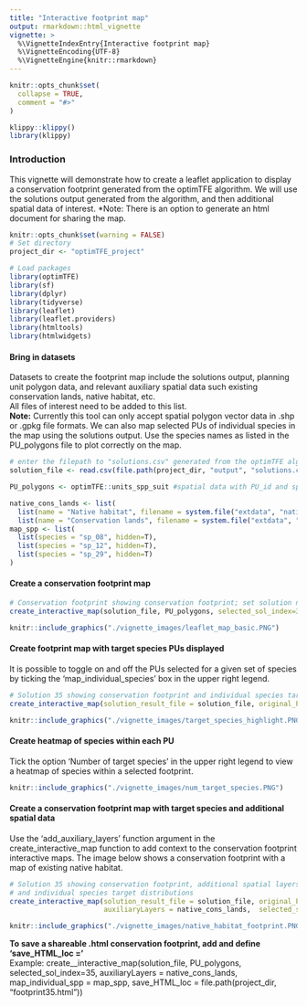 ```yaml
---
title: "Interactive footprint map"
output: rmarkdown::html_vignette
vignette: >
  %\VignetteIndexEntry{Interactive footprint map}
  %\VignetteEncoding{UTF-8}
  %\VignetteEngine{knitr::rmarkdown}
---
```

```r
knitr::opts_chunk$set(
  collapse = TRUE,
  comment = "#>"
)
```
```r
klippy::klippy()
library(klippy)
```
### Introduction
This vignette will demonstrate how to create a leaflet application to display a
conservation footprint generated from the optimTFE algorithm.
We will use the solutions output generated from the algorithm, and then additional
spatial data of interest.
*Note: There is an option to generate an html document for sharing the map.
```r
knitr::opts_chunk$set(warning = FALSE)
# Set directory
project_dir <- "optimTFE_project"

# Load packages
library(optimTFE)
library(sf)
library(dplyr)
library(tidyverse)
library(leaflet)
library(leaflet.providers)
library(htmltools)
library(htmlwidgets)
```

#### Bring in datasets
Datasets to create the footprint map include the solutions output, planning unit polygon data,
and relevant auxiliary spatial data such existing conservation lands, native habitat, etc.  
All files of interest need to be added to this list.  
**Note:** Currently this tool can only accept spatial polygon vector data in .shp or .gpkg file formats.
We can also map selected PUs of individual species in the map using the solutions output.
Use the species names as listed in the PU_polygons file to plot correctly on the map.
```r

# enter the filepath to "solutions.csv" generated from the optimTFE algorithm
solution_file <- read.csv(file.path(project_dir, "output", "solutions.csv"))

PU_polygons <- optimTFE::units_spp_suit #spatial data with PU_id and species suitability values

native_cons_lands <- list(
  list(name = "Native habitat", filename = system.file("extdata", "native_habitat.shp", package = "optimTFE"), hidden = T),
  list(name = "Conservation lands", filename = system.file("extdata", "reserves.shp", package = "optimTFE"), hidden=T))
map_spp <- list(
  list(species = "sp_08", hidden=T),
  list(species = "sp_12", hidden=T),
  list(species = "sp_29", hidden=T)
)
```

#### Create a conservation footprint map
```r
# Conservation footprint showing conservation footprint; set solution number manually.
create_interactive_map(solution_file, PU_polygons, selected_sol_index=35)
```
```r
knitr::include_graphics("./vignette_images/leaflet_map_basic.PNG")
```

#### Create footprint map with target species PUs displayed
It is possible to toggle on and off the PUs selected for a given set of species
by ticking the 'map_individual_species' box in the upper right legend. 
```r
# Solution 35 showing conservation footprint and individual species target distributions
create_interactive_map(solution_result_file = solution_file, original_PU_polygons = PU_polygons, selected_sol_index=35, map_individual_spp = map_spp)
```
```r
knitr::include_graphics("./vignette_images/target_species_highlight.PNG")
```

#### Create heatmap of species within each PU
Tick the option 'Number of target species' in the upper right legend to view a heatmap
of species within a selected footprint.
```r
knitr::include_graphics("./vignette_images/num_target_species.PNG")
```

#### Create a conservation footprint map with target species and additional spatial data
Use the 'add_auxiliary_layers' function argument in the create_interactive_map function
to add context to the conservation footprint interactive maps. The image below shows a conservation footprint with 
a map of existing native habitat.
```r
# Solution 35 showing conservation footprint, additional spatial layers for reference,
# and individual species target distributions
create_interactive_map(solution_result_file = solution_file, original_PU_polygons = PU_polygons,
                       auxiliaryLayers = native_cons_lands,  selected_sol_index=35, map_individual_spp = map_spp)
```
```r
knitr::include_graphics("./vignette_images/native_habitat_footprint.PNG")
```

**To save a shareable .html conservation footprint, add and define 'save_HTML_loc = '**  
Example:
create__interactive_map(solution_file, PU_polygons, selected_sol_index=35, auxiliaryLayers = native_cons_lands, map_individual_spp = map_spp, save_HTML_loc = file.path(project_dir, "footprint35.html"))
